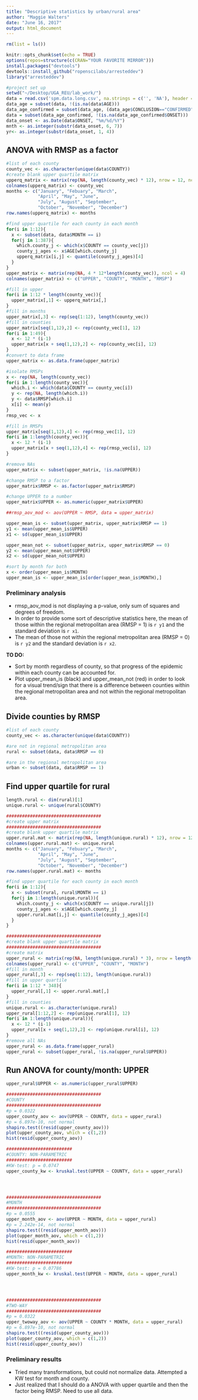 ```yaml
---
title: "Descriptive statistics by urban/rural area"
author: "Maggie Walters"
date: "June 16, 2017"
output: html_document
---
```


```r
rm(list = ls())

knitr::opts_chunk$set(echo = TRUE)
options(repos=structure(c(CRAN="YOUR FAVORITE MIRROR")))
install.packages("devtools")
devtools::install_github("ropenscilabs/arresteddev")
library("arresteddev")

#project set up
setwd("~/Desktop/UGA_REU/lab_work/")
data = read.csv('spm.data.long.csv', na.strings = c('', 'NA'), header = TRUE, sep = ',')
data_age = subset(data, !(is.na(data$AGE)))
data_age_confirmed = subset(data_age, (data_age$CONCLUSION=="CONFIRMED" | data_age$CONCLUSION=="CLINICAL"))
data = subset(data_age_confirmed, !(is.na(data_age_confirmed$ONSET)))
data_onset <- as.Date(data$ONSET, "%m/%d/%Y")
mnth <- as.integer(substr(data_onset, 6, 7))
yr<- as.integer(substr(data_onset, 1, 4))
```

## ANOVA with RMSP as a factor
```r
#list of each county
county_vec <- as.character(unique(data$COUNTY))
#create blank upper quartile matrix
upperq_matrix <- matrix(rep(NA, length(county_vec) * 12), nrow = 12, ncol = length(county_vec))
colnames(upperq_matrix) <- county_vec
months <- c("January", "Febuary", "March", 
            "April", "May", "June",
            "July", "August", "September",
            "October", "November", "December")
row.names(upperq_matrix) <- months

#find upper quartile for each county in each month
for(i in 1:12){
  x <- subset(data, data$MONTH == i)
  for(j in 1:387){
    which.county_j <- which(x$COUNTY == county_vec[j])
    county_j_ages <- x$AGE[which.county_j]
    upperq_matrix[i,j] <- quantile(county_j_ages)[4]
  }
}
upper_matrix <- matrix(rep(NA, 4 * 12*length(county_vec)), ncol = 4)
colnames(upper_matrix) <- c("UPPER", "COUNTY", "MONTH", "RMSP")

#fill in upper
for(i in 1:12 * length(county_vec)){
  upper_matrix[,1] <- upperq_matrix[,]
}
#fill in months
upper_matrix[,3] <- rep(seq(1:12), length(county_vec))
#fill in counties
upper_matrix[seq(1,12),2] <- rep(county_vec[1], 12)
for(i in 1:49){
  x <- 12 * (i-1)
  upper_matrix[x + seq(1,12),2] <- rep(county_vec[i], 12)
}
#convert to data frame
upper_matrix <- as.data.frame(upper_matrix)

#isolate RMSPs
x <- rep(NA, length(county_vec))
for(i in 1:length(county_vec)){
  which.i <- which(data$COUNTY == county_vec[i])
  y <- rep(NA, length(which.i))
  y <- data$RMSP[which.i]
  x[i] <- mean(y)
}
rmsp_vec <- x

#fill in RMSPs
upper_matrix[seq(1,12),4] <- rep(rmsp_vec[1], 12)
for(i in 1:length(county_vec)){
  x <- 12 * (i-1)
  upper_matrix[x + seq(1,12),4] <- rep(rmsp_vec[i], 12)
}

#remove NAs
upper_matrix <- subset(upper_matrix, !is.na(UPPER))

#change RMSP to a factor
upper_matrix$RMSP <- as.factor(upper_matrix$RMSP)

#change UPPER to a number
upper_matrix$UPPER <- as.numeric(upper_matrix$UPPER)

##rmsp_aov_mod <- aov(UPPER ~ RMSP, data = upper_matrix)

upper_mean_is <- subset(upper_matrix, upper_matrix$RMSP == 1)
y1 <- mean(upper_mean_is$UPPER)
x1 <- sd(upper_mean_is$UPPER)

upper_mean_not <- subset(upper_matrix, upper_matrix$RMSP == 0)
y2 <- mean(upper_mean_not$UPPER)
x2 <- sd(upper_mean_not$UPPER)

#sort by month for both
x <- order(upper_mean_is$MONTH)
upper_mean_is <- upper_mean_is[order(upper_mean_is$MONTH),]

```

### Preliminary analysis

* rmsp_aov_mod is not displaying a p-value, only sum of squares and degrees of freedom. 
* In order to provide some sort of descriptive statistics here, the mean of those within the regional metropolitan area (RMSP = 1) is `r y1` and the standard deviation is `r x1`.
* The mean of those not within the regional metropolitan area (RMSP = 0) is `r y2` and the standard deviation is `r x2`. 


**TO DO:**

* Sort by month regardless of county, so that progress of the epidemic within each county can be accounted for. 
* Plot upper_mean_is (black) and upper_mean_not (red) in order to look for a visual trend/sign that there is a difference between counties within the regional metropolitan area and not within the regional metropolitan area. 

## Divide counties by RMSP

```r
#list of each county
county_vec <- as.character(unique(data$COUNTY))

#are not in regional metropolitan area
rural <- subset(data, data$RMSP == 0)

#are in the regional metropolitan area
urban <- subset(data, data$RMSP == 1)

```

## Find upper quartile for rural

```r
length.rural <- dim(rural)[1]
unique.rural <- unique(rural$COUNTY)

####################################
#create upper matrix
####################################
#create blank upper quartile matrix
upper.rural.mat <- matrix(rep(NA, length(unique.rural) * 12), nrow = 12, ncol = length(unique.rural))
colnames(upper.rural.mat) <- unique.rural
months <- c("January", "Febuary", "March", 
            "April", "May", "June",
            "July", "August", "September",
            "October", "November", "December")
row.names(upper.rural.mat) <- months

#find upper quartile for each county in each month
for(i in 1:12){
  x <- subset(rural, rural$MONTH == i)
  for(j in 1:length(unique.rural)){
    which.county_j <- which(x$COUNTY == unique.rural[j])
    county_j_ages <- x$AGE[which.county_j]
    upper.rural.mat[i,j] <- quantile(county_j_ages)[4]
  }
}

####################################
#create blank upper quartile matrix
####################################
#create matrix
upper_rural <- matrix(rep(NA, length(unique.rural) * 3), nrow = length(unique.rural) * 12, ncol = 3)
colnames(upper_rural) <- c("UPPER", "COUNTY", "MONTH")
#fill in month
upper_rural[,3] <- rep(seq(1:12), length(unique.rural))
#fill in upper quartile
for(i in 1:12 * 348){
  upper_rural[,1] <- upper.rural.mat[,]
}
#fill in counties
unique.rural <- as.character(unique.rural)
upper_rural[1:12,2] <- rep(unique.rural[1], 12)
for(i in 1:length(unique.rural)){
  x <- 12 * (i-1)
  upper_rural[x + seq(1,12),2] <- rep(unique.rural[i], 12)
}
#remove all NAs
upper_rural <- as.data.frame(upper_rural)
upper_rural <- subset(upper_rural, !is.na(upper_rural$UPPER))
```

## Run ANOVA for county/month: UPPER 

```r
upper_rural$UPPER <- as.numeric(upper_rural$UPPER)

####################################
#COUNTY
####################################
#p = 0.0322
upper_county_aov <- aov(UPPER ~ COUNTY, data = upper_rural)
#p = 6.897e-10, not normal
shapiro.test((resid(upper_county_aov)))
plot(upper_county_aov, which = c(1,2))
hist(resid(upper_county_aov))

#########################
#COUNTY: NON-PARAMETRIC
#########################
#KW-test: p = 0.0747
upper_county_kw <- kruskal.test(UPPER ~ COUNTY, data = upper_rural)




####################################
#MONTH
####################################
#p = 0.0555
upper_month_aov <- aov(UPPER ~ MONTH, data = upper_rural)
#p = 2.242e-14, not normal
shapiro.test((resid(upper_month_aov)))
plot(upper_month_aov, which = c(1,2))
hist(resid(upper_month_aov))

#########################
#MONTH: NON-PARAMETRIC
#########################
#KW-test: p = 0.07786
upper_month_kw <- kruskal.test(UPPER ~ MONTH, data = upper_rural)




####################################
#TWO-WAY
####################################
#p = 0.0322
upper_twoway_aov <- aov(UPPER ~ COUNTY * MONTH, data = upper_rural)
#p = 6.897e-10, not normal
shapiro.test((resid(upper_county_aov)))
plot(upper_county_aov, which = c(1,2))
hist(resid(upper_county_aov))

```
### Preliminary results

* Tried many transformations, but could not normalize data. Attempted a KW test for month and county. 
* Just realized that I should do a ANOVA with upper quartile and then the factor being RMSP. Need to use all data. 
